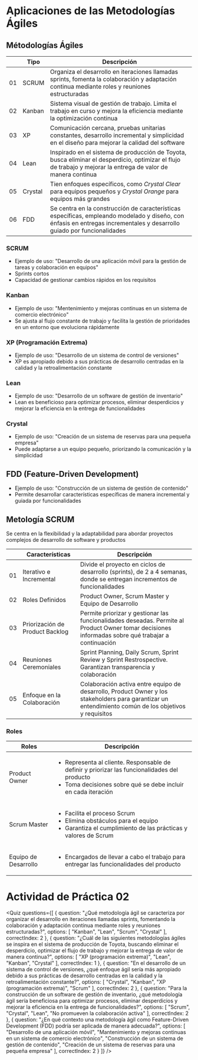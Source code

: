 
# Aplicaciones de las Metodologías Ágiles

## Métodologías Ágiles

||Tipo|Descripción|
|---|---|---|
|01|SCRUM|Organiza el desarrollo en iteraciones llamadas sprints, fomenta la colaboración y adaptación continua mediante roles y reuniones estructuradas|
|02|Kanban|Sistema visual de gestión de trabajo. Limita el trabajo en curso y mejora la eficiencia mediante la optimización continua|
|03|XP|Comunicación cercana, pruebas unitarias constantes, desarrollo incremental y simplicidad en el diseño para mejorar la calidad del software|
|04|Lean|Inspirado en el sistema de producción de Toyota, busca eliminar el desperdicio, optimizar el flujo de trabajo y mejorar la entrega de valor de manera continua|
|05|Crystal|Tien enfoques específicos, como *Crystal Clear* para equipos pequeños y *Crystal Orange* para equipos más grandes|
|06|FDD|Se centra en la construcción de características específicas, empleando modelado y diseño, con énfasis en entregas incrementales y desarrollo guiado por funcionalidades|

### SCRUM
- Ejemplo de uso: "Desarrollo de una aplicación móvil para la gestión de tareas y colaboración en equipos"
- Sprints cortos
- Capacidad de gestionar cambios rápidos en los requisitos

### Kanban
- Ejemplo de uso: "Mentenimiento y mejoras continuas en un sistema de comercio electrónico"
- Se ajusta al flujo constante de trabajo y facilita la gestión de prioridades en un entorno que evoluciona rápidamente

### XP (Programación Extrema)
- Ejemplo de uso: "Desarrollo de un sistema de control de versiones"
- XP es apropiado debido a sus prácticas de desarrollo centradas en la calidad y la retroalimentación constante

### Lean
- Ejemplo de uso: "Desarrollo de un software de gestión de inventario"
- Lean es beneficioso para optimizar procesos, eliminar desperdicios y mejorar la eficiencia en la entrega de funcionalidades

### Crystal
- Ejemplo de uso: "Creación de un sistema de reservas para una pequeña empresa"
- Puede adaptarse a un equipo pequeño, priorizando la comunicación y la simplicidad

## FDD (Feature-Driven Development)
- Ejemplo de uso: "Construcción de un sistema de gestión de contenido"
- Permite desarrollar características específicas de manera incremental y guiada por funcionalidades

## Metología SCRUM
Se centra en la flexibilidad y la adaptabilidad para abordar proyectos complejos de desarrollo de software y productos

||Características|Descripción|
|---|---|---|
|01|Iterativo e Incremental|Divide el proyecto en ciclos de desarrollo (sprints), de 2 a 4 semanas, donde se entregan incrementos de funcionalidades|
|02|Roles Definidos|Product Owner, Scrum Master y Equipo de Desarrollo|
|03|Priorización de Product Backlog|Permite priorizar y gestionar las funcionalidades deseadas. Permite al Product Owner tomar decisiones informadas sobre qué trabajar a continuación|
|04|Reuniones Ceremoniales|Sprint Planning, Daily Scrum, Sprint Review y Sprint Restrospective. Garantizan transparencia y colaboración|
|05|Enfoque en la Colaboración|Colaboración activa entre equipo de desarrollo, Product Owner y los stakeholders para garantizar un entendimiento común de los objetivos y requisitos|

### Roles

<table>
	<thead>
		<tr>
			<th>Roles</th>
			<th>Descripción</th>
		</tr>
	</thead>
	<tbody>
		<tr>
			<td>Product Owner</td>
			<td>
                <ul>
                    <li>Representa al cliente. Responsable de definir y priorizar las funcionalidades del producto</li>
                    <li>Toma decisiones sobre qué se debe incluir en cada iteración</li>
                </ul>
            </td>
		</tr>
        <tr>
			<td>Scrum Master</td>
			<td>
                <ul>
                    <li>Facilita el proceso Scrum</li>
                    <li>Elimina obstáculos para el equipo</li>
                    <li>Garantiza el cumplimiento de las prácticas y valores de Scrum</li>
                </ul>
            </td>
		</tr>
        <tr>
			<td>Equipo de Desarrollo</td>
			<td>
                <ul>
                    <li>Encargados de llevar a cabo el trabajo para entregar las funcionalidades del producto</li>
                </ul>
            </td>
		</tr>
	</tbody>
</table>

# Actividad de Práctica 02

<Quiz questions={[
  {
    question: "¿Qué metodología ágil se caracteriza por organizar el desarrollo en iteraciones llamadas sprints, fomentando la colaboración y adaptación continua mediante roles y reuniones estructuradas?",
    options: [
      "Kanban",
      "Lean",
      "Scrum",
      "Crystal"
    ],
    correctIndex: 2
  },
  {
    question: "¿Cuál de las siguientes metodologías ágiles se inspira en el sistema de producción de Toyota, buscando eliminar el desperdicio, optimizar el flujo de trabajo y mejorar la entrega de valor de manera continua?",
    options: [
      "XP (programación extrema)",
      "Lean",
      "Kanban",
      "Crystal"
    ],
    correctIndex: 1
  },
  {
    question: "En el desarrollo de un sistema de control de versiones, ¿qué enfoque ágil sería más apropiado debido a sus prácticas de desarrollo centradas en la calidad y la retroalimentación constante?",
    options: [
      "Crystal",
      "Kanban",
      "XP (programación extrema)",
      "Scrum"
    ],
    correctIndex: 2
  },
  {
    question: "Para la construcción de un software de gestión de inventario, ¿qué metodología ágil sería beneficiosa para optimizar procesos, eliminar desperdicios y mejorar la eficiencia en la entrega de funcionalidades?",
    options: [
      "Scrum",
      "Crystal",
      "Lean",
      "No promueven la colaboración activa"
    ],
    correctIndex: 2
  },
  {
    question: "¿En qué contexto una metodología ágil como Feature-Driven Development (FDD) podría ser aplicada de manera adecuada?",
    options: [
      "Desarrollo de una aplicación móvil",
      "Mantenimiento y mejoras continuas en un sistema de comercio electrónico",
      "Construcción de un sistema de gestión de contenido",
      "Creación de un sistema de reservas para una pequeña empresa"
    ],
    correctIndex: 2
  }
]} />